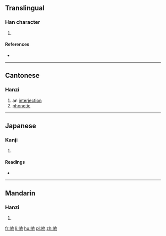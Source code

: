 ==Translingual==

===Han character===
{{Han char|rn=30|rad=口|as=03|sn=6|four=|canj=口心木 (RPD)|ids=⿰[[口]][[也]]}}

# {{defn|Han|sort=口03}}

====References====
* {{Han ref|kx=0177.021|dkj=03315|hdz=10584.090|uh=5414|ud=21524}}

----

==Cantonese==

===Hanzi===
{{yue-hanzi|jyut=yaa5|y=ya5}}

# an [[interjection]]
# [[phonetic]]

----

==Japanese==

===Kanji===
{{ja-kanji|grade=|rs=口03}}

# {{defn|lang=ja|sort=口03}}

====Readings====
* {{ja-readings|on=[[せ]] (se)|kun=}}

----

==Mandarin==

===Hanzi===
{{cmn-hanzi|pin=[[má]] ([[ma2]]), [[mǎ]] ([[ma3]]), [[yě]] ([[ye3]])|wg=ma<sup>2</sup>, ma<sup>3</sup>, yeh<sup>3</sup>}}

# {{defn|lang=cmn|sort=口03}}

[[fr:吔]]
[[li:吔]]
[[hu:吔]]
[[pl:吔]]
[[zh:吔]]